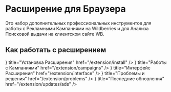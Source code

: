 
# Расширение для Браузера

Это набор дополнительных профессиональных инструментов для работы с Рекламными Кампаниями на Wildberries и для Анализа Поисковой выдачи на клиентском сайте WB.

## Как работать с расширением

<Cards>
    <Card icon={<ArrowDownTrayIcon />} title="Установка Расширения" href="/extension/install" />
    <Card icon={<ChartBarSquareIcon />} title="Работы с Кампаниями" href="/extension/campaigns" />
    <Card icon={<Square2StackIcon />} title="Интерфейс Расширения" href="/extension/interface" />
    <Card icon={<LifebuoyIcon />} title="Проблемы и решения" href="/extension/problems" />
    <Card icon={<ArrowPathIcon />} title="Последние обновления" href="/extension/updates/ads" />
</Cards>
